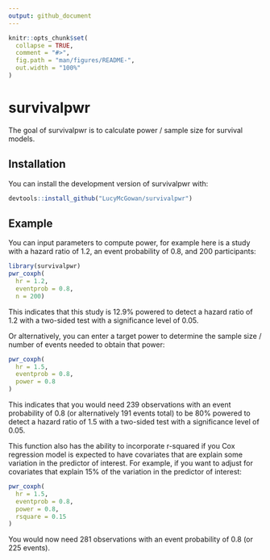 ```yaml
---
output: github_document
---
```


<!-- README.md is generated from README.Rmd. Please edit that file -->

```r
knitr::opts_chunk$set(
  collapse = TRUE,
  comment = "#>",
  fig.path = "man/figures/README-",
  out.width = "100%"
)
```

# survivalpwr

<!-- badges: start -->
<!-- badges: end -->

The goal of survivalpwr is to calculate power / sample size for survival models.

## Installation

<!-- You can install the released version of survivalpwr from [CRAN](https://CRAN.R-project.org) with: -->

<!-- ``` r -->
<!-- install.packages("survivalpwr") -->
<!-- ``` -->

You can install the development version of survivalpwr with:
``` r
devtools::install_github("LucyMcGowan/survivalpwr")
```

## Example

You can input parameters to compute power, for example here is a study with a hazard ratio of 1.2, an event probability of 0.8, and 200 participants:

```r
library(survivalpwr)
pwr_coxph(
  hr = 1.2,
  eventprob = 0.8,
  n = 200)
```

This indicates that this study is 12.9% powered to detect a hazard ratio of 1.2 with a two-sided test with a significance level of 0.05.

Or alternatively, you can enter a target power to determine the sample size / number of events needed to obtain that power:

```r
pwr_coxph(
  hr = 1.5,
  eventprob = 0.8,
  power = 0.8
)
```

This indicates that you would need 239 observations with an event probability of 0.8 (or alternatively 191 events total) to be 80% powered to detect a hazard ratio of 1.5 with a two-sided test with a significance level of 0.05.

This function also has the ability to incorporate r-squared if you Cox regression model is expected to have covariates that are explain some variation in the predictor of interest. For example, if you want to adjust for covariates that explain 15% of the variation in the predictor of interest:

```r
pwr_coxph(
  hr = 1.5,
  eventprob = 0.8,
  power = 0.8,
  rsquare = 0.15
)
```

You would now need 281 observations with an event probability of 0.8 (or 225 events).


